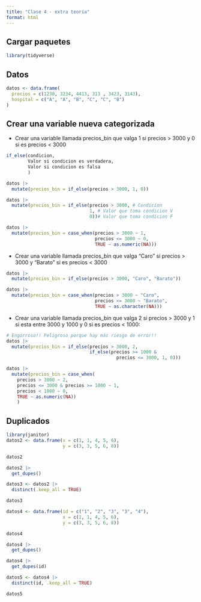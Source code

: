 ---
title: "Clase 4 - extra teoría"
format: html
---


## Cargar paquetes

```{r}
library(tidyverse)
```

## Datos 

```{r}
datos <- data.frame(
  precios = c(1230, 3234, 4413, 313 , 3423, 3143), 
  hospital = c("A", "A", "B", "C", "C", "B")
)
```

## Crear una variable nueva categorizada

- Crear una variable llamada precios_bin que valga 1 si precios > 3000 y 0 si es precios < 3000

```r
if_else(condicion, 
        Valor si condicion es verdadera,
        Valor si condicion es falsa
        )
```

```{r}
datos |> 
  mutate(precios_bin = if_else(precios > 3000, 1, 0))
```

```{r}
datos |> 
  mutate(precios_bin = if_else(precios > 3000, # Condicion
                               1, # Valor que toma condicion V
                               0))# Valor que toma condicion F
```

```{r}
datos |> 
  mutate(precios_bin = case_when(precios > 3000 ~ 1, 
                                 precios <= 3000 ~ 0,
                                 TRUE ~ as.numeric(NA)))
```

- Crear una variable llamada precios_bin que valga "Caro" si precios > 3000 y "Barato" si es precios < 3000

```{r}
datos |> 
  mutate(precios_bin = if_else(precios > 3000, "Caro", "Barato"))
```

```{r}
datos |> 
  mutate(precios_bin = case_when(precios > 3000 ~ "Caro", 
                                 precios <= 3000 ~ "Barato",
                                 TRUE ~ as.character(NA)))
```

- Crear una variable llamada precios_bin que valga 2 si precios > 3000 y 1 si esta entre 3000 y 1000 y 0 si es precios < 1000:

```{r}
# Engorroso!! Peligroso porque hay más riesgo de error!!
datos |> 
  mutate(precios_bin = if_else(precios > 3000, 2, 
                               if_else(precios >= 1000 & 
                                         precios <= 3000, 1, 0)))
```

```{r}
datos |> 
  mutate(precios_bin = case_when(
    precios > 3000 ~ 2, 
    precios <= 3000 & precios >= 1000 ~ 1,
    precios < 1000 ~ 0, 
    TRUE ~ as.numeric(NA))
    )
```

## Duplicados

```{r}
library(janitor)
datos2 <- data.frame(x = c(1, 1, 4, 5, 6), 
                     y = c(3, 3, 5, 6, 8))

datos2
```


```{r}
datos2 |> 
  get_dupes()
```

```{r}
datos3 <- datos2 |> 
  distinct(.keep_all = TRUE)

datos3
```

```{r}
datos4 <- data.frame(id = c("1", "2", "3", "3", "4"), 
                     x = c(1, 1, 4, 5, 6), 
                     y = c(3, 3, 5, 6, 8))

datos4
```

```{r}
datos4 |> 
  get_dupes()
```

```{r}
datos4 |> 
  get_dupes(id)
```

```{r}
datos5 <- datos4 |> 
  distinct(id, .keep_all = TRUE)

datos5
```

